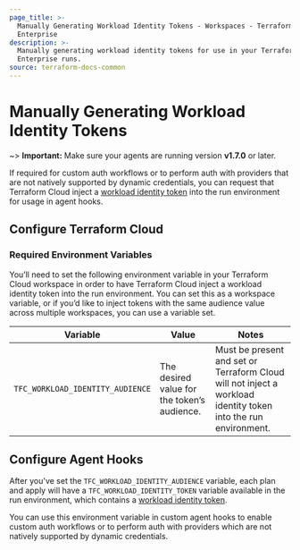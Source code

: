 ```yaml
---
page_title: >-
  Manually Generating Workload Identity Tokens - Workspaces - Terraform
  Enterprise
description: >-
  Manually generating workload identity tokens for use in your Terraform
  Enterprise runs.
source: terraform-docs-common
---
```


# Manually Generating Workload Identity Tokens

~> **Important:** Make sure your agents are running version **v1.7.0** or later.

If required for custom auth workflows or to perform auth with providers that are not natively supported by dynamic credentials, you can request that Terraform Cloud inject a [workload identity token](/terraform/enterprise/workspaces/dynamic-provider-credentials/workload-identity-tokens) into the run environment for usage in agent hooks.

## Configure Terraform Cloud

### Required Environment Variables

You’ll need to set the following environment variable in your Terraform Cloud workspace in order to have Terraform Cloud inject a workload identity token into the run environment. You can set this as a workspace variable, or if you’d like to inject tokens with the same audience value across multiple workspaces, you can use a variable set.

| Variable                         | Value                                       | Notes                                                                                                          |
| -------------------------------- | ------------------------------------------- | -------------------------------------------------------------------------------------------------------------- |
| `TFC_WORKLOAD_IDENTITY_AUDIENCE` | The desired value for the token’s audience. | Must be present and set or Terraform Cloud will not inject a workload identity token into the run environment. |

## Configure Agent Hooks

After you've set the `TFC_WORKLOAD_IDENTITY_AUDIENCE` variable, each plan and apply will have a `TFC_WORKLOAD_IDENTITY_TOKEN` variable available in the run environment, which contains a [workload identity token](/terraform/enterprise/workspaces/dynamic-provider-credentials/workload-identity-tokens).

You can use this environment variable in custom agent hooks to enable custom auth workflows or to perform auth with providers which are not natively supported by dynamic credentials.
